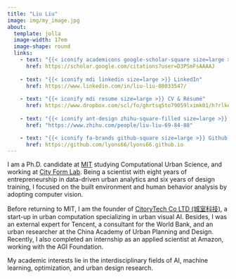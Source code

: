 ```yaml
---
title: "Liu Liu"
image: img/my_image.jpg
about:
  template: jolla
  image-width: 17em
  image-shape: round
  links:
    - text: "{{< iconify academicons google-scholar-square size=large >}} Google Scholar"
      href: https://scholar.google.com/citations?user=D3PSmFsAAAAJ
    
    - text: "{{< iconify mdi linkedin size=large >}} LinkedIn"
      href: https://www.linkedin.com/in/liu-liu-08033547/
      
    - text: "{{< iconify mdi resume size=large >}} CV & Résumé"
      href: https://www.dropbox.com/scl/fo/ghrtsq5to79059lximk01/h?rlkey=cev0uzwgvu4jkus9eo6kkbgn7&dl=0
      
    - text: "{{< iconify ant-design zhihu-square-filled size=large >}} Zhihu (知乎)"
      href: "https://www.zhihu.com/people/liu-liu-69-84-88"

    - text: "{{< iconify fa-brands github-square size=large >}} Github Repo"
      href: https://github.com/lyons66/lyons66.github.io
---
```


I am a Ph.D. candidate at [MIT](https://dusp.mit.edu/people/liu-liu) studying Computational Urban Science, and working at [City Form Lab](https://cityform.mit.edu/). Being a scientist with eight years of entrepreneurship in data-driven urban analytics and six years of design training, I focused on the built environment and human behavior analysis by adopting computer vision. 

Before returning to MIT, I am the founder of [CitoryTech Co LTD (城室科技)](https://www.citory.tech/), a start-up in urban computation specializing in urban visual AI. Besides, I was an external expert for Tencent, a consultant for the World Bank, and an urban researcher at the China Academy of Urban Planning and Design. Recently, I also completed an internship as an applied scientist at Amazon, working with the AGI Foundation.

My academic interests lie in the interdisciplinary fields of AI, machine learning, optimization, and urban design research.

